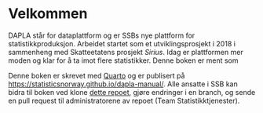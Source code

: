 # Velkommen {.unnumbered}

DAPLA står for dataplattform og er SSBs nye plattform for statistikkproduksjon. Arbeidet startet som et utviklingsprosjekt i 2018 i sammenheng med Skatteetatens prosjekt *Sirius*. Idag er plattformen mer moden og klar for å ta imot flere statistikker. Denne boken er ment som   

::: {.callout-note appearance="simple"}
Denne boken er skrevet med [Quarto](https://quarto.org/) og er publisert på <https://statisticsnorway.github.io/dapla-manual/>. Alle ansatte i SSB kan bidra til boken ved klone [dette repoet](https://github.com/statisticsnorway/dapla-manual), gjøre endringer i en branch, og sende en pull request til administratorene av repoet (Team Statistikktjenester). 
:::
